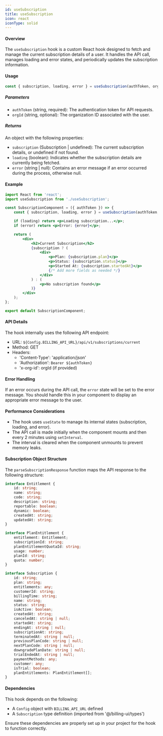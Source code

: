 ```yaml
---
id: useSubscription
title: useSubscription
icon: react
iconType: solid
---
```


#### Overview

The `useSubscription` hook is a custom React hook designed to fetch and manage the current subscription details of a user. It handles the API call, manages loading and error states, and periodically updates the subscription information.


#### Usage

```jsx
const { subscription, loading, error } = useSubscription(authToken, orgId);
```

##### Parameters

- `authToken` (string, required): The authentication token for API requests.
- `orgId` (string, optional): The organization ID associated with the user.

##### Returns

An object with the following properties:

- `subscription` (Subscription | undefined): The current subscription details, or undefined if not found.
- `loading` (boolean): Indicates whether the subscription details are currently being fetched.
- `error` (string | null): Contains an error message if an error occurred during the process, otherwise null.

#### Example

```jsx
import React from 'react';
import useSubscription from './useSubscription';

const SubscriptionComponent = ({ authToken }) => {
    const { subscription, loading, error } = useSubscription(authToken, orgId);

    if (loading) return <p>Loading subscription...</p>;
    if (error) return <p>Error: {error}</p>;

    return (
        <div>
            <h2>Current Subscription</h2>
            {subscription ? (
                <div>
                    <p>Plan: {subscription.plan}</p>
                    <p>Status: {subscription.status}</p>
                    <p>Started At: {subscription.startedAt}</p>
                    {/* Add more fields as needed */}
                </div>
            ) : (
                <p>No subscription found</p>
            )}
        </div>
    );
};

export default SubscriptionComponent;
```

#### API Details

The hook internally uses the following API endpoint:

- URL: `${Config.BILLING_API_URL}/api/v1/subscriptions/current`
- Method: GET
- Headers:
  - 'Content-Type': 'application/json'
  - 'Authorization': `Bearer ${authToken}`
  - 'x-org-id': orgId (if provided)

#### Error Handling

If an error occurs during the API call, the `error` state will be set to the error message. You should handle this in your component to display an appropriate error message to the user.

#### Performance Considerations

- The hook uses `useState` to manage its internal states (subscription, loading, and error).
- The API call is made initially when the component mounts and then every 2 minutes using `setInterval`.
- The interval is cleared when the component unmounts to prevent memory leaks.

#### Subscription Object Structure

The `parseSubscriptionResponse` function maps the API response to the following structure:

```typescript
interface Entitlement {
    id: string;
    name: string;
    code: string;
    description: string;
    reportable: boolean;
    dynamic: boolean;
    createdAt: string;
    updatedAt: string;
}
```

```typescript
interface PlanEntitlement {
    entitlement: Entitlement;
    subscriptionId: string;
    planEntitlementQuotaId: string;
    usage: number;
    planId: string;
    quota: number;
}
```

```typescript
interface Subscription {
    id: string;
    plan: string;
    entitlements: any;
    customerId: string;
    billingTime: string;
    name: string;
    status: string;
    isActive: boolean;
    createdAt: string;
    canceledAt: string | null;
    startedAt: string;
    endingAt: string | null;
    subscriptionAt: string;
    terminatedAt: string | null;
    previousPlanCode: string | null;
    nextPlanCode: string | null;
    downgradePlanDate: string | null;
    trialEndedAt: string | null;
    paymentMethods: any;
    customer: any;
    isTrial: boolean;
    planEntitlements: PlanEntitlement[];
}
```

#### Dependencies

This hook depends on the following:

- A `Config` object with `BILLING_API_URL` defined
- A `Subscription` type definition (imported from '@/billing-ui/types')

Ensure these dependencies are properly set up in your project for the hook to function correctly.